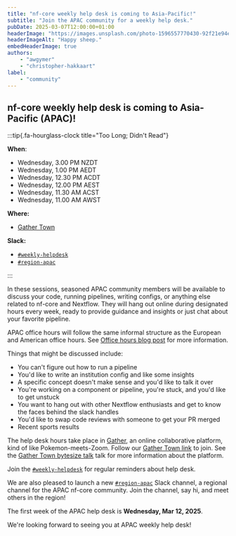 ```yaml
---
title: "nf-core weekly help desk is coming to Asia-Pacific!"
subtitle: "Join the APAC community for a weekly help desk."
pubDate: 2025-03-07T12:00:00+01:00
headerImage: "https://images.unsplash.com/photo-1596557770430-92f21e94ee47"
headerImageAlt: "Happy sheep."
embedHeaderImage: true
authors:
    - "awgymer"
    - "christopher-hakkaart"
label:
    - "community"
---
```


## nf-core weekly help desk is coming to Asia-Pacific (APAC)!

:::tip{.fa-hourglass-clock title="Too Long; Didn't Read"}

**When**:

- Wednesday, 3.00 PM NZDT
- Wednesday, 1.00 PM AEDT
- Wednesday, 12.30 PM ACDT
- Wednesday, 12.00 PM AEST
- Wednesday, 11.30 AM ACST
- Wednesday, 11.00 AM AWST

**Where:**

- [Gather Town](https://app.gather.town/app/b2RCFGS2cIGusuNi/nf-core-office)

**Slack:**

- [`#weekly-helpdesk`](https://nfcore.slack.com/archives/C06KSS9L8M7)
- [`#region-apac`](https://nfcore.slack.com/archives/C08DF6UQZDJ)

:::

In these sessions, seasoned APAC community members will be available to discuss your code, running pipelines, writing configs, or anything else related to nf-core and Nextflow.
They will hang out online during designated hours every week, ready to provide guidance and insights or just chat about your favorite pipeline.

APAC office hours will follow the same informal structure as the European and American office hours.
See [Office hours blog post](https://nf-co.re/blog/2024/office_hours) for more information.

Things that might be discussed include:

- You can't figure out how to run a pipeline
- You'd like to write an institution config and like some insights
- A specific concept doesn't make sense and you'd like to talk it over
- You're working on a component or pipeline, you're stuck, and you'd like to get unstuck
- You want to hang out with other Nextflow enthusiasts and get to know the faces behind the slack handles
- You'd like to swap code reviews with someone to get your PR merged
- Recent sports results

The help desk hours take place in [Gather](https://gather.town/), an online collaborative platform, kind of like Pokemon-meets-Zoom.
Follow our [Gather Town link](https://app.gather.town/app/b2RCFGS2cIGusuNi/nf-core-office) to join. See the [Gather Town bytesize talk](/events/2022/bytesize-37-gathertown) talk for more information about the platform.

Join the [`#weekly-helpdesk`](https://nfcore.slack.com/archives/C06KSS9L8M7) for regular reminders about help desk.

We are also pleased to launch a new [`#region-apac`](https://nfcore.slack.com/archives/C08DF6UQZDJ) Slack channel, a regional channel for the APAC nf-core community.
Join the channel, say hi, and meet others in the region!

The first week of the APAC help desk is **Wednesday, Mar 12, 2025**.

We're looking forward to seeing you at APAC weekly help desk!
